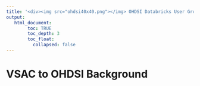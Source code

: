 ---
title: '<div><img src="ohdsi40x40.png"></img> OHDSI Databricks User Group </div>'
output:
   html_document:
        toc: TRUE
        toc_depth: 3
        toc_float:
          collapsed: false
---

# VSAC to OHDSI Background
